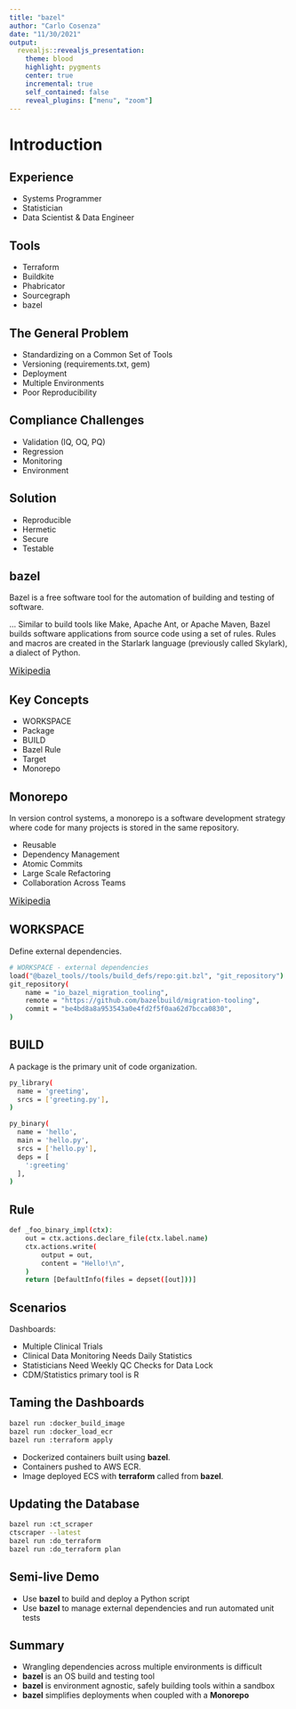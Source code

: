 ```yaml
---
title: "bazel"
author: "Carlo Cosenza"
date: "11/30/2021"
output:
  revealjs::revealjs_presentation:
    theme: blood
    highlight: pygments
    center: true
    incremental: true
    self_contained: false
    reveal_plugins: ["menu", "zoom"]
---
```


# Introduction

## Experience

- Systems Programmer
- Statistician
- Data Scientist & Data Engineer

## Tools 

  - Terraform
  - Buildkite
  - Phabricator
  - Sourcegraph
  - bazel

## The General Problem 

 - Standardizing on a Common Set of Tools
 - Versioning (requirements.txt, gem) 
 - Deployment
 - Multiple Environments
 - Poor Reproducibility

## Compliance Challenges

- Validation (IQ, OQ, PQ)
- Regression 
- Monitoring 
- Environment 

## Solution

- Reproducible
- Hermetic
- Secure
- Testable 

## bazel

Bazel is a free software tool for the automation of building and testing of software.

... Similar to build tools like Make, Apache Ant, or Apache Maven, Bazel builds software applications from source code using a set of rules. Rules and macros are created in the Starlark language (previously called Skylark), a dialect of Python.

<font size="3">[Wikipedia](https://en.wikipedia.org/wiki/Bazel_(software))</font>

## Key Concepts

- WORKSPACE
- Package
- BUILD
- Bazel Rule
- Target
- Monorepo

## Monorepo

In version control systems, a monorepo is a software development strategy where code for many projects is stored in the same repository.

- Reusable
- Dependency Management
- Atomic Commits
- Large Scale Refactoring
- Collaboration Across Teams

<font size="3">[Wikipedia](https://en.wikipedia.org/wiki/Monorepo)</font>

## WORKSPACE

Define external dependencies.

```bash
# WORKSPACE - external dependencies
load("@bazel_tools//tools/build_defs/repo:git.bzl", "git_repository")
git_repository(
    name = "io_bazel_migration_tooling",
    remote = "https://github.com/bazelbuild/migration-tooling",
    commit = "be4bd8a8a953543a0e4fd2f5f0aa62d7bcca0830",
)
```

## BUILD

A package is the primary unit of code organization.

```bash
py_library(
  name = 'greeting',
  srcs = ['greeting.py'],
)

py_binary(
  name = 'hello',
  main = 'hello.py',
  srcs = ['hello.py'],
  deps = [
    ':greeting'
  ],
)
```

## Rule

```bash
def _foo_binary_impl(ctx):
    out = ctx.actions.declare_file(ctx.label.name)
    ctx.actions.write(
        output = out,
        content = "Hello!\n",
    )
    return [DefaultInfo(files = depset([out]))]
```

## Scenarios

Dashboards:

- Multiple Clinical Trials
- Clinical Data Monitoring Needs Daily Statistics
- Statisticians Need Weekly QC Checks for Data Lock 
- CDM/Statistics primary tool is R

## Taming the Dashboards

```bash
bazel run :docker_build_image
bazel run :docker_load_ecr
bazel run :terraform apply
```
- Dockerized containers built using **bazel**.
- Containers pushed to AWS ECR.
- Image deployed ECS with **terraform** called from **bazel**. 

## Updating the Database 

```bash
bazel run :ct_scraper
ctscraper --latest
bazel run :do_terraform
bazel run :do_terraform plan
```

## Semi-live Demo

- Use **bazel** to build and deploy a Python script
- Use **bazel** to manage external dependencies and run automated unit tests 

## Summary

- Wrangling dependencies across multiple environments is difficult
- **bazel** is an OS build and testing tool
- **bazel** is environment agnostic, safely building tools within a sandbox
- **bazel** simplifies deployments when coupled with a **Monorepo**
